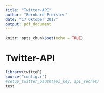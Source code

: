 ```yaml
---
title: "Twitter-API"
author: "Bernhard Preisler"
date: "17 Oktober 2017"
output: pdf_document
---
```


```r
knitr::opts_chunk$set(echo = TRUE)
```

# Twitter-API


```r
library(twitteR)
source("config.r")
#setup_twitter_oauth(api_key, api_secret)
test
```

